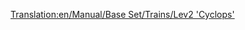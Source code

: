[[Translation:en/Manual/Base Set/Trains/Lev2 'Cyclops']]
{{nl/Treinen|Naam=Lev2 'Cyclops'
|Afbeelding=[[File:en/Lev2cyclops.png]]
|Kosten=£86,718 ($173.436)
|Snelheid=450 km/h (281 mph)
|Gewicht=120 t
|Kracht=12,000 pk (8.948 kW)
|Onderhoudskosten=£3,557 ($7.114)
|Ontworpen=2028
|Levensduur=20
|Capaciteit=n.v.t.
|Omschrijving=
|Real-life=Er is op heden geen gelijkaardige trein gevonden voor dit model. Misschien is de maglev binnen enkele jaren een echte technologie en kan je de tweede generatie maglevtreinen hier terugvinden.
}}